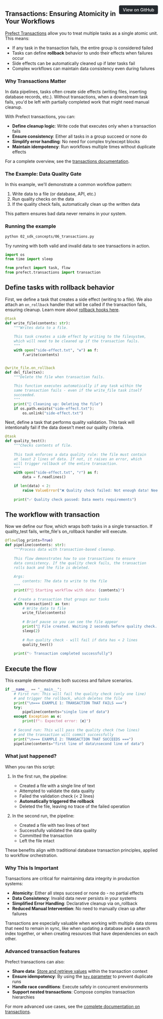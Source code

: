 <a href="https://github.com/prefecthq/examples/blob/examples-markdown/examples/04_misc/08_transactions.py" target="_blank" style="float: right; padding: 6px 12px; background-color: #24292e; color: #ffffff; border-radius: 4px; text-decoration: none; font-size: 0.875rem; font-weight: 500;">View on GitHub</a>


## Transactions: Ensuring Atomicity in Your Workflows

[Prefect Transactions](https://docs.prefect.io/v3/develop/transactions) allow you to treat
multiple tasks as a single atomic unit. This means:

* If any task in the transaction fails, the entire group is considered failed
* Tasks can define **rollback** behavior to undo their effects when failures occur
* Side effects can be automatically cleaned up if later tasks fail
* Complex workflows can maintain data consistency even during failures

### Why Transactions Matter

In data pipelines, tasks often create side effects (writing files, inserting database 
records, etc.). Without transactions, when a downstream task fails, you'd be left with 
partially completed work that might need manual cleanup.

With Prefect transactions, you can:

* **Define cleanup logic**: Write code that executes only when a transaction fails
* **Ensure consistency**: Either all tasks in a group succeed or none do
* **Simplify error handling**: No need for complex try/except blocks
* **Maintain idempotency**: Run workflows multiple times without duplicate effects

For a complete overview, see the [transactions documentation](https://docs.prefect.io/v3/develop/transactions).

### The Example: Data Quality Gate

In this example, we'll demonstrate a common workflow pattern:

1. Write data to a file (or database, API, etc.)
2. Run quality checks on the data
3. If the quality check fails, automatically clean up the written data

This pattern ensures bad data never remains in your system.

### Running the example

```bash
python 02_sdk_concepts/06_transactions.py
```

Try running with both valid and invalid data to see transactions in action.

```python
import os
from time import sleep

from prefect import task, flow
from prefect.transactions import transaction


```

## Define tasks with rollback behavior

First, we define a task that creates a side effect (writing to a file).
We also attach an `on_rollback` handler that will be called if the
transaction fails, ensuring cleanup. Learn more about [rollback hooks here](https://docs.prefect.io/v3/develop/transactions#write-your-first-transaction).

```python
@task
def write_file(contents: str):
    """Writes data to a file.
    
    This task creates a side effect by writing to the filesystem,
    which will need to be cleaned up if the transaction fails.
    """
    with open("side-effect.txt", "w") as f:
        f.write(contents)


@write_file.on_rollback
def del_file(txn):
    """Delete the file when transaction fails.
    
    This function executes automatically if any task within the
    same transaction fails - even if the write_file task itself
    succeeded.
    """
    print("🧹 Cleaning up: Deleting the file")
    if os.path.exists("side-effect.txt"):
        os.unlink("side-effect.txt")


```

Next, define a task that performs quality validation.
This task will intentionally fail if the data doesn't meet
our quality criteria.

```python
@task
def quality_test():
    """Checks contents of file.
    
    This task enforces a data quality rule: the file must contain
    at least 2 lines of data. If not, it raises an error, which
    will trigger rollback of the entire transaction.
    """
    with open("side-effect.txt", "r") as f:
        data = f.readlines()

    if len(data) < 2:
        raise ValueError("❌ Quality check failed: Not enough data! Need at least 2 lines.")
    
    print("✅ Quality check passed: Data meets requirements")


```

## The workflow with transaction

Now we define our flow, which wraps both tasks in a single transaction.
If quality_test fails, write_file's on_rollback handler will execute.

```python
@flow(log_prints=True)
def pipeline(contents: str):
    """Process data with transaction-based cleanup.
    
    This flow demonstrates how to use transactions to ensure
    data consistency. If the quality check fails, the transaction
    rolls back and the file is deleted.
    
    Args:
        contents: The data to write to the file
    """
    print(f"🚀 Starting workflow with data: {contents}")
    
    # Create a transaction that groups our tasks
    with transaction() as txn:
        # Write data to file
        write_file(contents)
        
        # Brief pause so you can see the file appear
        print("📝 File created. Waiting 2 seconds before quality check...")
        sleep(2)
        
        # Run quality check - will fail if data has < 2 lines
        quality_test()
    
    print("✨ Transaction completed successfully")


```

## Execute the flow

This example demonstrates both success and failure scenarios.

```python
if __name__ == "__main__":
    # First run: This will fail the quality check (only one line)
    # and trigger the rollback, which deletes the file
    print("\n=== EXAMPLE 1: TRANSACTION THAT FAILS ===")
    try:
        pipeline(contents="single line of data")
    except Exception as e:
        print(f"💥 Expected error: {e}")
    
    # Second run: This will pass the quality check (two lines)
    # and the transaction will commit successfully
    print("\n=== EXAMPLE 2: TRANSACTION THAT SUCCEEDS ===")
    pipeline(contents="first line of data\nsecond line of data")


```

### What just happened?

When you ran this script:

1. In the first run, the pipeline:
   - Created a file with a single line of text
   - Attempted to validate the data quality
   - Failed the validation check (< 2 lines)
   - **Automatically triggered the rollback**
   - Deleted the file, leaving no trace of the failed operation

2. In the second run, the pipeline:
   - Created a file with two lines of text
   - Successfully validated the data quality
   - Committed the transaction
   - Left the file intact

These benefits align with traditional database transaction principles, applied to workflow orchestration.

### Why This Is Important

Transactions are critical for maintaining data integrity in production systems:

* **Atomicity**: Either all steps succeed or none do - no partial effects
* **Data Consistency**: Invalid data never persists in your systems
* **Simplified Error Handling**: Declarative cleanup via on_rollback
* **Reduced Manual Intervention**: No need to manually clean up after failures

Transactions are especially valuable when working with multiple data stores
that need to remain in sync, like when updating a database and a search index
together, or when creating resources that have dependencies on each other.

### Advanced transaction features

Prefect transactions can also:

* **Share data**: [Store and retrieve values](https://docs.prefect.io/v3/develop/transactions#access-data-within-transactions) within the transaction context
* **Ensure idempotency**: By using the [`key` parameter](https://docs.prefect.io/v3/develop/transactions#idempotency) to prevent duplicate runs
* **Handle race conditions**: Execute safely in concurrent environments
* **Support nested transactions**: Compose complex transaction hierarchies

For more advanced use cases, see the [complete documentation on transactions](https://docs.prefect.io/v3/develop/transactions).
